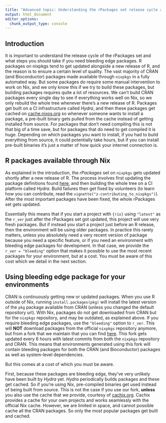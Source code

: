 ```yaml
---
title: "Advanced topic: Understanding the rPackages set release cycle and using bleeding edge packages"
output: html_document
editor_options:
  chunk_output_type: console
---
```


## Introduction

It is important to understand the release cycle of the rPackages set and what steps you should take
if you need bleeding edge packages. R packages on nixpkgs tend to get updated alongside a new release of R, 
and the reason is to ensure a certain level of quality. The vast majority of CRAN (and Bioconductor) packages 
made available through `nixpkgs` in a fully automated way. But some packages do require some manual intervention
to work on Nix, and we only know this if we try to build these packages, but building packages requires quite 
a lot of resources. We can’t build CRAN packages every single day to see if everything works well on Nix, 
so we only rebuild the whole tree whenever there’s a new release of R. Packages get built on a CI infrastructure 
called *Hydra*, and then these packages get cached on [cache.nixos.org](cache.nixos.org) so whenever someone 
wants to install a package, a pre-built binary gets pulled from the cache instead of getting installed from source. 
For packages that don’t need compiling this is not that big of a time save, but for packages that do need to get compiled it is huge. 
Depending on which packages you want to install, if you had to build everything from source, it could potentially take hours, 
but if you can install pre-built binaries it’s just a matter of how quick your internet connection is.

## R packages available through Nix

As explained in the introduction, the *rPackages* set on `nixpkgs` gets updated shortly after a new release of R.
The process involves first updating the package definitions found [here](https://github.com/NixOS/nixpkgs/blob/nixos-unstable/pkgs/development/r-modules/),
and then building the whole tree on a CI platform called *Hydra*. Build failures then get fixed by volunteers (to learn 
how you can contribute, read the  `vignette("z-contributing_to_nixpkgs")`). After the most important packages have been fixed,
the whole rPackages set gets updated. 

Essentially this means that if you start a project with `{rix}` using `"latest"` as the `r_ver` just after the rPackages set got
updated, this project will use very fresh packages. But if instead you start a project just before an R release, then the 
environment will be using older packages. In practice this rarely matters, unless you absolutely need a very recent version
of package because you need a specific feature, or if you need an environment with bleeding edge packages for development.
In that case, we provide the `r_ver = "bleeding"` option that makes it possible to use the most recent packages for your
environment, but at a cost. You must be aware of this cost which we detail in the next section.

## Using bleeding edge package for your environments

CRAN is continuously getting new or updated packages. When you use R outside of Nix, running `install.packages(pkg)`
will install the latest version of the `pkg` package available from CRAN (unless you changed the default
repository url). With Nix, packages do not get downloaded from CRAN but for the `nixpkgs` repository, and may
be outdated, as explained above. If you require bleeding edge packages, use the `"bleeding"` option to `r_ver`. This
will **NOT** download packages from the official `nixpkgs` repository anymore, but from a fork that we maintain that
you can find [here](https://github.com/rstats-on-nix/nixpkgs/tree/r-daily). This fork gets updated every 6 hours with
latest commits from both the `nixpkgs` repository and CRAN. This means that environments generated using this fork
will contain bleeding packages for both the CRAN (and Bioconductor) packages as well as system-level dependencies.

But this comes at a cost of which you must be aware.

First, because these packages are bleeding edge, they’ve very unlikely have been built by *Hydra* yet. *Hydra* periodically
builds packages and these get cached. So if you’re using Nix, pre-compiled binaries get used instead of being
built from source. This is not the case if you use our fork, **unless** you also use the cache that we provide, courtesy
of [cachix.org](cachix.org). Cachix provides a cache for your own projects and works seamlessly with the official Nix cache.
However, we are limited in space, and cannot possible cache all the CRAN packages. So only the most popular packages
get built and cached.
